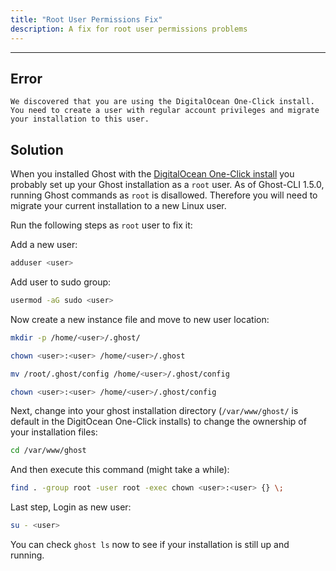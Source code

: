```yaml
---
title: "Root User Permissions Fix"
description: A fix for root user permissions problems
---
```


***

## Error

`We discovered that you are using the DigitalOcean One-Click install. You need to create a user with regular account privileges and migrate your installation to this user.`

## Solution

When you installed Ghost with the [DigitalOcean One-Click install](https://www.digitalocean.com/products/one-click-apps/ghost/) you probably set up your Ghost installation as a `root` user. As of Ghost-CLI 1.5.0, running Ghost commands as `root` is disallowed. Therefore you will need to migrate your current installation to a new Linux user.

Run the following steps as `root` user to fix it:

Add a new user:

```bash
adduser <user>
```

Add user to sudo group:

```bash
usermod -aG sudo <user>
```

Now create a new instance file and move to new user location:

```bash
mkdir -p /home/<user>/.ghost/

chown <user>:<user> /home/<user>/.ghost

mv /root/.ghost/config /home/<user>/.ghost/config

chown <user>:<user> /home/<user>/.ghost/config
```

Next, change into your ghost installation directory (`/var/www/ghost/` is default in the DigitOcean One-Click installs) to change the ownership of your installation files:

```bash
cd /var/www/ghost
```

And then execute this command (might take a while):

```bash
find . -group root -user root -exec chown <user>:<user> {} \;
```

Last step, Login as new user:

```bash
su - <user>
```

You can check `ghost ls` now to see if your installation is still up and running.
